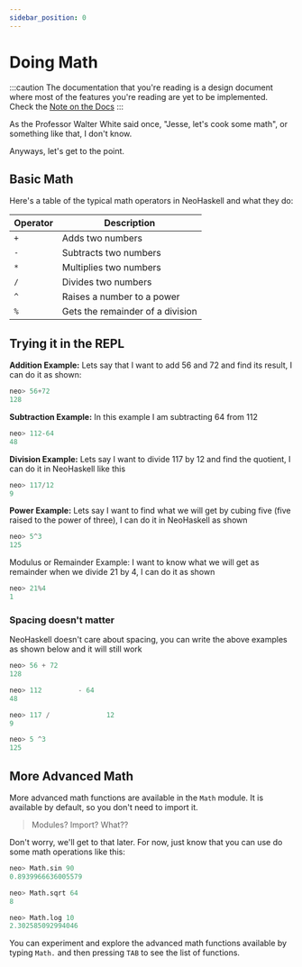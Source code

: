```yaml
---
sidebar_position: 0
---
```



# Doing Math

:::caution
The documentation that you're reading is a design document where most of
the features you're reading are yet to be implemented. Check the [Note on the Docs](/docs/docs-intro)
:::

As the Professor Walter White said once, "Jesse, let's cook some math", or something like that, I don't know.

Anyways, let's get to the point.

## Basic Math <Badge issue="22"/>

Here's a table of the typical math operators in NeoHaskell and what they do:

| Operator | Description                      |
| -------- | -------------------------------- |
| `+`      | Adds two numbers                 |
| `-`      | Subtracts two numbers            |
| `*`      | Multiplies two numbers           |
| `/`      | Divides two numbers              |
| `^`      | Raises a number to a power       |
| `%`      | Gets the remainder of a division |

## Trying it in the REPL

**Addition Example:** Lets say that I want to add 56 and 72 and find its result, I can do it as shown:

```haskell
neo> 56+72
128
```

**Subtraction Example:** In this example I am subtracting 64 from 112

```haskell
neo> 112-64
48
```

**Division Example:** Lets say I want to divide 117 by 12 and find the quotient, I can do it in NeoHaskell like this

```haskell
neo> 117/12
9
```

**Power Example:** Lets say I want to find what we will get by cubing five (five raised to the power of three), I can do it in NeoHaskell as shown

```haskell
neo> 5^3
125
```

Modulus or Remainder Example: I want to know what we will get as remainder when we divide 21 by 4, I can do it as shown

```haskell
neo> 21%4
1
```

### Spacing doesn't matter

NeoHaskell doesn't care about spacing, you can write the above examples as shown below and it will still work

```haskell
neo> 56 + 72
128

neo> 112         - 64
48

neo> 117 /              12
9

neo> 5 ^3
125
```

## More Advanced Math

More advanced math functions are available in the `Math` module. It is
available by default, so you don't need to import it.

> Modules? Import? What??

Don't worry, we'll get to that later. For now, just know that you can use
do some math operations like this:

```haskell
neo> Math.sin 90
0.8939966636005579

neo> Math.sqrt 64
8

neo> Math.log 10
2.302585092994046
```

You can experiment and explore the advanced math functions available by
typing `Math.` and then pressing `TAB` to see the list of functions.
